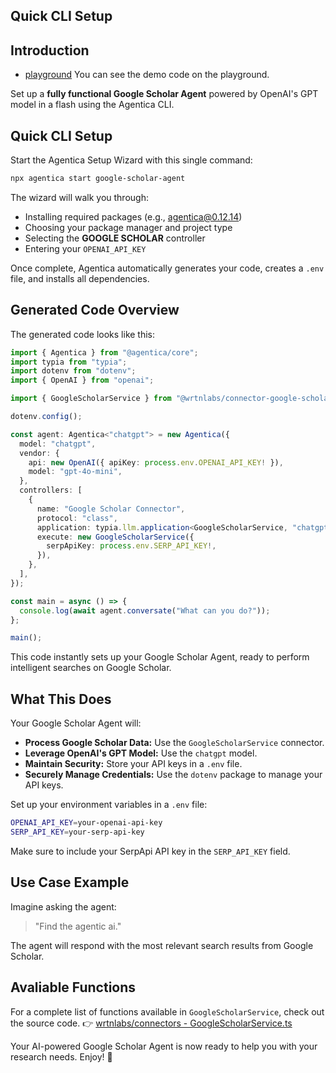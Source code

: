 ## Quick CLI Setup

## Introduction

- [playground](https://stackblitz.com/github/wrtnlabs/agentica-tutorial-google-scholar?file=README.md) You can see the demo code on the playground.

Set up a **fully functional Google Scholar Agent** powered by OpenAI's GPT model in a flash using the Agentica CLI.

## Quick CLI Setup

Start the Agentica Setup Wizard with this single command:

```bash
npx agentica start google-scholar-agent
```

The wizard will walk you through:

- Installing required packages (e.g., agentica@0.12.14)
- Choosing your package manager and project type
- Selecting the **GOOGLE SCHOLAR** controller
- Entering your `OPENAI_API_KEY`

Once complete, Agentica automatically generates your code, creates a `.env` file, and installs all dependencies.

## Generated Code Overview

The generated code looks like this:

```typescript
import { Agentica } from "@agentica/core";
import typia from "typia";
import dotenv from "dotenv";
import { OpenAI } from "openai";

import { GoogleScholarService } from "@wrtnlabs/connector-google-scholar";

dotenv.config();

const agent: Agentica<"chatgpt"> = new Agentica({
  model: "chatgpt",
  vendor: {
    api: new OpenAI({ apiKey: process.env.OPENAI_API_KEY! }),
    model: "gpt-4o-mini",
  },
  controllers: [
    {
      name: "Google Scholar Connector",
      protocol: "class",
      application: typia.llm.application<GoogleScholarService, "chatgpt">(),
      execute: new GoogleScholarService({
        serpApiKey: process.env.SERP_API_KEY!,
      }),
    },
  ],
});

const main = async () => {
  console.log(await agent.conversate("What can you do?"));
};

main();
```

This code instantly sets up your Google Scholar Agent, ready to perform intelligent searches on Google Scholar.

## What This Does

Your Google Scholar Agent will:

- **Process Google Scholar Data:** Use the `GoogleScholarService` connector.
- **Leverage OpenAI's GPT Model:** Use the `chatgpt` model.
- **Maintain Security:** Store your API keys in a `.env` file.
- **Securely Manage Credentials:** Use the `dotenv` package to manage your API keys.

Set up your environment variables in a `.env` file:

```bash
OPENAI_API_KEY=your-openai-api-key
SERP_API_KEY=your-serp-api-key
```

Make sure to include your SerpApi API key in the `SERP_API_KEY` field.

## Use Case Example

Imagine asking the agent:

> "Find the agentic ai."

The agent will respond with the most relevant search results from Google Scholar.

## Avaliable Functions

For a complete list of functions available in `GoogleScholarService`, check out the source code.
👉 [wrtnlabs/connectors - GoogleScholarService.ts](https://github.com/wrtnlabs/connectors/blob/main/packages/google_scholar/src/google_scholar/GoogleScholarService.ts)

Your AI-powered Google Scholar Agent is now ready to help you with your research needs. Enjoy! 🚀
